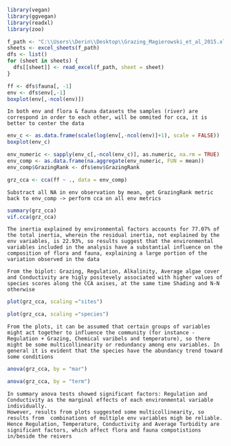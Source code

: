 ```{r include=FALSE}
library(vegan)
library(ggvegan)
library(readxl)
library(zoo)
```

```{r}
f_path <- "C:\\Users\\Derin\\Desktop\\Grazing_Magierowski_et_al_2015.xls"
sheets <- excel_sheets(f_path)
dfs <- list()
for (sheet in sheets) {
  dfs[[sheet]] <- read_excel(f_path, sheet = sheet)
}
```

```{r}
ff <- dfs$fauna[, -1]
env <- dfs$env[,-1]
boxplot(env[,-ncol(env)])
```

```
In both env and flora & fauna datasets the samples (river) are correspond in order to each other, will be ommited for cca, it is better to center the data
```

```{r}
env_c <- as.data.frame(scale(log(env[,-ncol(env)]+1), scale = FALSE))
boxplot(env_c)
```

```{r}
env_numeric <- sapply(env_c[,-ncol(env_c)], as.numeric, na.rm = TRUE)
env_comp <- as.data.frame(na.aggregate(env_numeric, FUN = mean))
env_comp$GrazingRank <- dfs$env$GrazingRank

grz_cca <- cca(ff ~ ., data = env_comp)
```

```
Substract all NA in env observation by mean, get GrazingRank metric back to env_comp -> perform cca on all env metrics
```

```{r}
summary(grz_cca)
vif.cca(grz_cca)
```
```
The inertia explained by environmental factors accounts for 77.07% of the total inertia, wherein the residual inertia, not explained by the env variables, is 22.93%, so results suggest that the environmental variables included in the analysis have a substantial influence on the composition of flora and fauna, explaining a large portion of the variation observed in the data

From the biplot: Grazing, Regulation, Alkalinity, Average algae cover and Conductivity are higly positevely associated with higher values of species scores along the CCA axises, at the same time Shading and N-N otherwise 
```

```{r}
plot(grz_cca, scaling ="sites")
```


```{r}
plot(grz_cca, scaling ="species")
```

```
From the plots, it can be assumed that certain groups of variables might act together to influence the community (for instance - Regulation + Grazing, Chemical varibels and temperature), so there might be some multicollinearity or redundancy among env variables. In general it is evident that the species have the abundancy trend toward some conditions
```
```{r}
anova(grz_cca, by = "mar")
```

```{r}
anova(grz_cca, by = "term")
```

```
In summary anova tests showed significant factors: Regulation and Conductivity as the marginal effects of each environmental variable individually.
However, results from plots suggested some multicollinearity, so results from  combinations of multiple env variables migh be reliable. Hence Regulation, Temperature, Conductivity and Average Turbidity are significant factors, which affect flora and fauna compotistions in/beside the reivers
```



